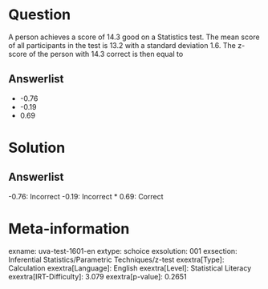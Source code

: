 Question
========

A person achieves a score of 14.3 good on a Statistics test. The mean score of all participants in the test is 13.2 with a standard deviation 1.6. The z-score of the person with 14.3 correct is then equal to

Answerlist
----------

* -0.76
* -0.19
* 0.69

Solution
========

Answerlist
----------

-0.76: Incorrect
-0.19: Incorrect
* 0.69: Correct

Meta-information
================
exname: uva-test-1601-en
extype: schoice
exsolution: 001
exsection: Inferential Statistics/Parametric Techniques/z-test
exextra[Type]: Calculation
exextra[Language]: English
exextra[Level]: Statistical Literacy
exextra[IRT-Difficulty]: 3.079
exextra[p-value]: 0.2651
